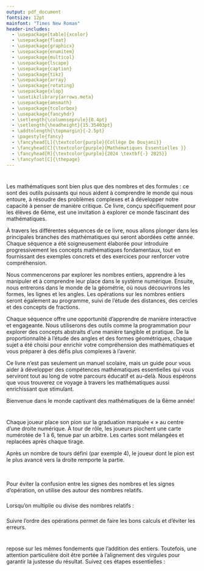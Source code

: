 ```yaml
---
output: pdf_document
fontsize: 12pt
mainfont: "Times New Roman"
header-includes:
  - \usepackage[table]{xcolor}
  - \usepackage{float}
  - \usepackage{graphicx}
  - \usepackage{enumitem}
  - \usepackage{multicol}
  - \usepackage{lscape}
  - \usepackage{caption}
  - \usepackage{tikz}
  - \usepackage{array}
  - \usepackage{rotating}
  - \usepackage{xlop}
  - \usetikzlibrary{arrows.meta} 
  - \usepackage{amsmath}
  - \usepackage{tcolorbox}
  - \usepackage{fancyhdr}
  - \setlength{\columnseprule}{0.4pt}
  - \setlength{\headheight}{15.35403pt}
  - \addtolength{\topmargin}{-2.5pt}
  - \pagestyle{fancy}
  - \fancyhead[L]{\textcolor{purple}{Collège De Doujani}}
  - \fancyhead[C]{\textcolor{purple}{Mathématiques Essentielles }}
  - \fancyhead[R]{\textcolor{purple}{2024 \textbf{-} 2025}}
  - \fancyfoot[C]{\thepage}
---
```


\begin{titlepage}
\definecolor{umcolor}{RGB}{85, 37, 130}

\begin{center}

% Logo en haut
\includegraphics[width=0.45\linewidth]{vis/LogoMath.png}\\[1.5cm]

% Etablissement 
{\Large \textsc{Collège De Doujani}}\\[0.2cm]
{\large 6ème}\\[1.5cm]

% Encadré du titre
\tcbset{colback=pink!30, colframe=umcolor, width=\textwidth, arc=3mm, boxrule=0.8mm}
\begin{tcolorbox}
    \centering
    {\huge \bfseries Mathématiques Essentielles :\\ Tout pour la 6ème}\\[0.3cm]
\end{tcolorbox}

\vfill

% Auteur
\begin{flushright}
    \textbf{Réalisé par :}\\
    ATTOUMANI Ibrahim
\end{flushright}

\vfill

% Bas de page
\includegraphics[width=0.15\linewidth]{vis/DBS.png}\\[0.15cm]
{\Large Année Universitaire 2024 -- 2025}

\end{center}
\end{titlepage}

\thispagestyle{empty}
\definecolor{navy}{RGB}{11, 11, 69}
\definecolor{picker}{RGB}{235, 153, 30}

\newpage

\thispagestyle{empty}

\pagebreak
\tableofcontents
\pagebreak

\newpage

# \textcolor{blue}{Introduction}

Les mathématiques sont bien plus que des nombres et des formules : ce sont des outils puissants qui nous aident à comprendre le monde qui nous entoure, à résoudre des problèmes complexes et à développer notre capacité à penser de manière critique. Ce livre, conçu spécifiquement pour les élèves de 6ème, est une invitation à explorer ce monde fascinant des mathématiques.

À travers les différentes séquences de ce livre, nous allons plonger dans les principales branches des mathématiques qui seront abordées cette année. Chaque séquence a été soigneusement élaborée pour introduire progressivement les concepts mathématiques fondamentaux, tout en fournissant des exemples concrets et des exercices pour renforcer votre compréhension.

Nous commencerons par explorer les nombres entiers, apprendre à les manipuler et à comprendre leur place dans le système numérique. Ensuite, nous entrerons dans le monde de la géométrie, où nous découvrirons les formes, les lignes et les angles. Les opérations sur les nombres entiers seront également au programme, suivi de l'étude des distances, des cercles et des concepts de fractions.

Chaque séquence offre une opportunité d'apprendre de manière interactive et engageante. Nous utiliserons des outils comme la programmation pour explorer des concepts abstraits d'une manière tangible et pratique. De la proportionnalité à l'étude des angles et des formes géométriques, chaque sujet a été choisi pour enrichir votre compréhension des mathématiques et vous préparer à des défis plus complexes à l'avenir.

Ce livre n'est pas seulement un manuel scolaire, mais un guide pour vous aider à développer des compétences mathématiques essentielles qui vous serviront tout au long de votre parcours éducatif et au-delà. Nous espérons que vous trouverez ce voyage à travers les mathématiques aussi enrichissant que stimulant.

Bienvenue dans le monde captivant des mathématiques de la 6ème année!

\newpage

# \textcolor{blue}{Chapitre 1: Les Nombres Entiers}

\vfill
\begin{tcolorbox}[colback=pink!10!white, colframe=navy!75!black, title=\textcolor{white}{Activités: Les Entiers Naturels}, 
                  sharp corners=south]

\begin{minipage}[t]{0.48\textwidth}
Dans le jeu du \textbf{Tir au Panier}, on lance cinq balles vers des paniers disposés devant soi, représentés ci-contre. Chaque panier correspond à un nombre de points différent : par exemple, le premier panier rapporte \textbf{3 points} et le second \textbf{5 points}. À chaque lancer, on remporte le nombre de points indiqué par le panier touché. Si la balle n'atteint aucun panier, elle ne rapporte aucun point. Après les cinq lancers, on fait la somme des points obtenus. \textcolor{red}{a)} Moussy a effectué cinq lancers dans le jeu du \textbf{Tir au Panier}. Voici les résultats de ses lancers :

\end{minipage}
\hfill
\begin{minipage}[t]{0.48\textwidth}
\centering
\vspace{0pt}
\includegraphics[width=0.8\textwidth]{vis/pannier.jpg} 
\end{minipage}

\begin{itemize}
  \item Le premier lancer est réussi et rentre dans le panier 1.
  \item Le second lancer est également réussi et rentre dans le panier 1.
  \item Le troisième lancer ne touche aucun panier.
  \item Le quatrième lancer est réussi et rentre dans le panier 2.
  \item Le cinquième lancer ne touche aucun panier.
\end{itemize}

\textbf{Combien de points Moussy a-t-il obtenus au total ?}

\textcolor{red}{b)} Moussy fait une deuxième partie et toutes les balles atteignent le panier 2 sauf une atteignant le panier 1. 

\textbf{Les points obtenus par Moussy lors de cette deuxième partie sont-ils supérieurs à 30 ?}


\textcolor{red}{c)} Parmi les scores ci-dessous, lesquels peuvent être obtenus avec cinq tirs ? Justifier votre réponse à l’aide d’un calcul.

\begin{center}
\textcolor{green}{23} \hspace{2cm} \textcolor{blue}{19} \hspace{2cm} \textcolor{orange}{3} \hspace{2cm} \textcolor{purple}{25} \hspace{2cm} \textcolor{red}{30}
\end{center}

\textcolor{red}{d)} Quel est le nombre minimal de tir à lancer pour atteindre le score 12, 18 ?

\textcolor{red}{e)} Comment obtenir le score 14 ?

\textcolor{purple}{Pour aller loin:} On suppose qu'on a un troisième panier avec un score de 7. 

\textcolor{red}{f)} Comment obtenir 19, 11 et 29 avec le moins de tir de lancer possible ? Justifier votre réponse à l’aide d’un calcul.

\end{tcolorbox}
\vfill

\newpage

\begin{tcolorbox}[colback=pink!10!white, colframe=navy!75!black, title=\textcolor{white}{Activités: Durrées}, 
                  sharp corners=south]

\begin{minipage}[t]{0.48\textwidth}
\textcolor{red}{a)} Samuel, fraîchement rentré en classe, remarque que ses journées sont bien organisées. Ses cours débutent à 7 h 05 et chaque séance dure 55 minutes. Après deux séances de cours, il a droit à une récréation de 25 minutes.

\textbf{ Peux-tu l’aider à calculer à quelle heure la récréation commence et à quelle heure elle se termine ?}

\vspace{10pt}

\textbf{b.} Après une matinée de quatre séances de cours, Samuel file à la cantine pour une pause bien méritée. Les cours reprennent à 13 h 00. 

\end{minipage}
\hfill
\begin{minipage}[t]{0.48\textwidth}
\centering
\vspace{0pt}
\includegraphics[width=0.8\textwidth]{vis/horloge.jpg} 
\end{minipage}

\vspace{10pt}

\textbf{Combien de temps lui restent-elles pour savourer son repas ?}

\end{tcolorbox}


\vspace{1cm}


\begin{tcolorbox}[colback=pink!10!white, colframe=navy!75!black, title=\textcolor{white}{Activités: Durées}, 
                  sharp corners=south]
\textcolor{red}{a)} Associer à chaque problème l’opération ou l’expression qui en donne la solution. Plusieurs réponses sont parfois possibles.

\vspace{10pt}

\begin{minipage}[t]{0.48\textwidth}

\textbf{Problème 1.}  
Marc a acheté 4 livres à 3 € chacun. Il paye avec un billet de 20 €. Combien d’argent lui reste-t-il ? 

\vspace{10pt} 

\textbf{Problème 2.}  
Emma possède 30 billes. Elle en donne 8 à son ami et en perd 3. Combien de billes lui reste-t-il ? 

\vspace{10pt} 

\textbf{Problème 3.}  
Lucas joue au basket. Il marque 7 paniers, puis il rate 3 tirs. Il avait 15 paniers au début du match. Combien de paniers a-t-il réussi à la fin ?

\vspace{10pt} 

\textbf{Problème 4.}  
Le samedi matin, Claire a 30 euros dans son porte-monnaie. Le dimanche, elle double son montant et le lundi, elle en a 4 fois moins que le mardi. Combien d'euros a-t-elle le mardi soir ?

\end{minipage}
\hfill
\begin{minipage}[t]{0.58\textwidth}
\centering
\textbf{Opérations}  

\vspace{20pt}

\fbox{\textcolor{blue}{2 × 5 = 10}} \\
\vspace{5pt}
\fbox{\textcolor{blue}{20 – 10 = 10}} \\

\vspace{20pt}

\fbox{\textcolor{blue}{30 – 8 = 22}} \\
\vspace{5pt}
\fbox{\textcolor{blue}{22 – 3 = 19}} \\

\vspace{20pt} 

\fbox{\textcolor{blue}{15 + 7 = 22}} \\
\vspace{5pt}
\fbox{\textcolor{blue}{22 – 3 = 19}} \\

\vspace{20pt} 

\fbox{\textcolor{blue}{30 × 2 = 60}} \\
\vspace{5pt}
\fbox{\textcolor{blue}{60 ÷ 4 = 15}} \\

\end{minipage}

\vspace{10pt} 

\textcolor{red}{b)} Rédiger les phrases de conclusion pour chaque problème de la question a.

\textcolor{red}{c)} Dans l’expression 3 × (10 + 5), à quoi servent les parenthèses ?

\end{tcolorbox}


## \textcolor{red}{Les Entiers Naturels}

\vspace{7pt}

\begin{tcolorbox}[colback=cyan!10!white, colframe=red!75!black, title=\textcolor{white}{Définition}, sharp corners=southwest]
\textcolor{black}{Les \textbf{entiers naturels} sont les nombres que nous utilisons pour compter. Ils commencent à zéro et augmentent sans fin. Ces nombres sont très importants en mathématiques et dans la vie quotidienne, car ils nous permettent de quantifier les objets et les événements.}
\end{tcolorbox}

\vspace{7pt}

\textcolor{purple}{Dans cette sous-section, nous allons apprendre à écrire ces nombres en toutes lettres et à les représenter graphiquement sur une demi-droite graduée.}

\vspace{7pt}

\begin{tcolorbox}[colback=orange!10!white, colframe=orange!75!black, title=\textcolor{white}{Exemples}, sharp corners=southwest]
\textcolor{purple}{Voici quelques exemples d'écriture en toutes lettres pour les entiers naturels :}
\begin{itemize}
    \item \textcolor{red}{0 se lit « zéro »}
    \item \textcolor{red}{1 se lit « un »}
    \item \textcolor{red}{2 se lit « deux »}
    \item \textcolor{red}{3 se lit « trois »}
    \item \textcolor{red}{4 se lit « quatre »}
    \item \textcolor{red}{5 se lit « cinq »}
    \item \textcolor{red}{6 se lit « six »}
    \item \textcolor{red}{7 se lit « sept »}
    \item \textcolor{red}{8 se lit « huit »}
    \item \textcolor{red}{9 se lit « neuf »}
\end{itemize}
\end{tcolorbox}

\vspace{7pt}

\textcolor{purple}{Dans un nombre, chaque chiffre occupe un certain rang détaillé dans le tableau ci-dessous:}

\vspace{7pt}

\begin{center}
\renewcommand{\arraystretch}{1.5}
\setlength{\arrayrulewidth}{0.5mm}

\begin{tikzpicture}
\node[rounded corners=15pt, thick, draw=gray, fill=gray!10, inner sep=10pt] (table) {
    \begin{tabular}{>{\columncolor{blue!10}}c|>{\columncolor{orange!10}}c|>{\columncolor{green!10}}c|>{\columncolor{red!10}}c}
    \hline
    \textbf{Classe des milliards} & 
    \textbf{Classe des millions} & 
    \textbf{Classe des milliers} & 
    \textbf{Unités simples} \\
    \hline
    \begin{tabular}{>{\columncolor{white}}c|>{\columncolor{white}}c|>{\columncolor{white}}c}
    \rotatebox{90}{\textcolor{black}{centaines}} &
    \rotatebox{90}{\textcolor{black}{dizaines}} &
    \rotatebox{90}{\textcolor{black}{unités}}
    \end{tabular} &
    \begin{tabular}{>{\columncolor{white}}c|>{\columncolor{white}}c|>{\columncolor{white}}c}
    \rotatebox{90}{\textcolor{black}{centaines}} &
    \rotatebox{90}{\textcolor{black}{dizaines}} &
    \rotatebox{90}{\textcolor{black}{unités}}
    \end{tabular} &
    \begin{tabular}{>{\columncolor{white}}c|>{\columncolor{white}}c|>{\columncolor{white}}c}
    \rotatebox{90}{\textcolor{black}{centaines}} &
    \rotatebox{90}{\textcolor{black}{dizaines}} &
    \rotatebox{90}{\textcolor{black}{unités}}
    \end{tabular} &
    \begin{tabular}{>{\columncolor{white}}c|>{\columncolor{white}}c|>{\columncolor{white}}c}
    \rotatebox{90}{\textcolor{black}{centaines}} &
    \rotatebox{90}{\textcolor{black}{dizaines}} &
    \rotatebox{90}{\textcolor{black}{unités}}
    \end{tabular} \\
    \hline
    \begin{tabular}{c|c|c}
    \textcolor{black}{X} &
    \textcolor{black}{X} &
    \textcolor{black}{X}
    \end{tabular} &
    \begin{tabular}{c|c|c}
    \textcolor{black}{X} &
    \textcolor{black}{X} &
    \textcolor{black}{X}
    \end{tabular} &
    \begin{tabular}{c|c|c}
    \textcolor{black}{X} &
    \textcolor{black}{X} &
    \textcolor{black}{X}
    \end{tabular} &
    \begin{tabular}{>{\columncolor{red!5}}c|>{\columncolor{red!5}}c|>{\columncolor{red!5}}c}
    \textcolor{black}{2} &
    \textcolor{black}{3} &
    \textcolor{black}{4}
    \end{tabular} \\
    \hline
    \begin{tabular}{c|c|c}
    \textcolor{black}{X} &
    \textcolor{black}{X} &
    \textcolor{black}{X}
    \end{tabular} &
    \begin{tabular}{c|c|c}
    \textcolor{black}{X} &
    \textcolor{black}{X} &
    \textcolor{black}{X}
    \end{tabular} &
    \begin{tabular}{>{\columncolor{green!5}}c|>{\columncolor{green!5}}c|>{\columncolor{green!5}}c}
    \textcolor{black}{6} &
    \textcolor{black}{5} &
    \textcolor{black}{4}
    \end{tabular} &
    \begin{tabular}{>{\columncolor{red!5}}c|>{\columncolor{red!5}}c|>{\columncolor{red!5}}c}
    \textcolor{black}{3} &
    \textcolor{black}{2} &
    \textcolor{black}{1}
    \end{tabular} \\
    \hline
    \begin{tabular}{c|c|c}
    \textcolor{black}{X} &
    \textcolor{black}{X} &
    \textcolor{black}{X}
    \end{tabular} &
    \begin{tabular}{>{\columncolor{orange!5}}c|>{\columncolor{orange!5}}c|>{\columncolor{orange!5}}c}
    \textcolor{black}{1} &
    \textcolor{black}{2} &
    \textcolor{black}{3}
    \end{tabular} &
    \begin{tabular}{>{\columncolor{green!5}}c|>{\columncolor{green!5}}c|>{\columncolor{green!5}}c}
    \textcolor{black}{9} &
    \textcolor{black}{8} &
    \textcolor{black}{7}
    \end{tabular} &
    \begin{tabular}{>{\columncolor{red!5}}c|>{\columncolor{red!5}}c|>{\columncolor{red!5}}c}
    \textcolor{black}{5} &
    \textcolor{black}{4} &
    \textcolor{black}{6}
    \end{tabular} \\
    \hline
    \begin{tabular}{c|c|c}
    \textcolor{black}{X} &
    \textcolor{black}{8} &
    \textcolor{black}{7}
    \end{tabular} &
    \begin{tabular}{>{\columncolor{orange!5}}c|>{\columncolor{orange!5}}c|>{\columncolor{orange!5}}c}
    \textcolor{black}{6} &
    \textcolor{black}{5} &
    \textcolor{black}{4}
    \end{tabular} &
    \begin{tabular}{>{\columncolor{green!5}}c|>{\columncolor{green!5}}c|>{\columncolor{green!5}}c}
    \textcolor{black}{3} &
    \textcolor{black}{2} &
    \textcolor{black}{1}
    \end{tabular} &
    \begin{tabular}{>{\columncolor{red!5}}c|>{\columncolor{red!5}}c|>{\columncolor{red!5}}c}
    \textcolor{black}{0} &
    \textcolor{black}{9} &
    \textcolor{black}{9}
    \end{tabular} \\
    \hline
    \end{tabular}
};
\end{tikzpicture}

\captionsetup{justification=centering, font=small}
\captionof{table}{\textbf{Représentation des différentes classes et unités d'un nombre.}}
\end{center}

\begin{tcolorbox}[colback=cyan!10!white, colframe=red!75!black, title=\textcolor{white}{Définition}, sharp corners=southwest]
\textcolor{black}{
Une demi-droite graduée commence à 0 et continue indéfiniment vers la droite. Les nombres y sont placés régulièrement pour représenter leur valeur.
}
\vspace{0.3cm}

\begin{center}
\begin{tikzpicture}
  \draw[->] (0,0) -- (10,0) node[right] {\textcolor{red}{x}};
  \foreach \x in {0,1,2,3,4,5,6,7,8,9}
    \draw (\x,3pt) -- (\x,-3pt) node[below] {\textcolor{red}{\x}};
\end{tikzpicture}
\end{center}
\end{tcolorbox}

\vspace{0.4cm}

\begin{tcolorbox}[colback=cyan!10!white, colframe=lime!75!black, title=\textcolor{black}{Remarque}, sharp corners=southwest]
\textcolor{black}{
Les petits traits s'appellent des \textbf{\textcolor{red}{graduations}}.\\
Quand l'écart est trop grand : on ajoute des \textbf{\textcolor{red}{sous-graduations}}.\\
Quand il est trop petit : on saute des nombres (par 5, 10…).
}
\end{tcolorbox}

\vspace{0.5cm}

### \textcolor{green}{Comparer, Ranger des Nombres}

\vspace{0.3cm}

\begin{tcolorbox}[colback=orange!10!white, colframe=orange!75!black, title=\textcolor{white}{Comparer des entiers}, sharp corners=southwest]
\begin{itemize}
  \item \textcolor{red}{\(3 < 5\)} : trois est plus petit que cinq.
  \item \textcolor{red}{\(7 > 4\)} : sept est plus grand que quatre.
  \item \textcolor{red}{\(6 \leq 6\)} : six est plus petit ou égal à six.
  \item \textcolor{red}{\(9 \geq 2\)} : neuf est plus grand ou égal à deux.
\end{itemize}
\end{tcolorbox}

\vspace{0.5cm}

\noindent
\begin{minipage}{0.48\linewidth}
\centering
\includegraphics[width=\linewidth]{vis/ordreCroissant.png}

\vspace{0.2cm}
\textbf{Ordre Croissant} : \\
\(1 < 2 < 3 < 4 < 5 < 6\)
\end{minipage}
\hfill
\begin{minipage}{0.48\linewidth}
\centering
\includegraphics[width=\linewidth]{vis/ordreDecroissante.png}

\vspace{0.2cm}
\textbf{Ordre Décroissant} : \\
\(6 > 5 > 4 > 3 > 2 > 1\)
\end{minipage}

\begin{tcolorbox}[colback=orange!5!white, colframe=orange!75!black, title=\textcolor{white}{Ranger des entiers}, sharp corners=southwest]
\textcolor{black}{
Ranger, c'est mettre les nombres dans l'ordre croissant (du plus petit au plus grand) ou décroissant (du plus grand au plus petit).
}
\end{tcolorbox}

\vspace{0.5cm}

\begin{tcolorbox}[colback=orange!5!white, colframe=orange!75!black, title=\textcolor{white}{\large Encadrer un nombre}, sharp corners=southwest]
\textcolor{black}{
Encadrer un nombre consiste à identifier deux valeurs entre lesquelles ce nombre se situe.
}
\end{tcolorbox}

\vspace{0.4cm}

\begin{tcolorbox}[colback=orange!10!white, colframe=orange!75!black, title=\textcolor{white}{\normalsize Exemple}, sharp corners=southwest]
\textcolor{red}{\(4 < 6 < 8\)} \quad Cela signifie que le nombre \textbf{6 est compris entre 4 et 8}.
\end{tcolorbox}

\vspace{0.4cm}

\begin{center}
\begin{tikzpicture}[scale=1.4]
  \draw[->] (0,0) -- (7,0) node[anchor=north west] {Nombres};
  \foreach \x in {0,1,2,3,4,5,6}
    \draw (\x,0) -- (\x,0.2) node[above] {\x};
    
  \draw[thick, -{Latex[length=3mm, width=2mm]}] (1.2,0.5) -- (4.8,0.5);
  \node at (3, 0.75) {\(a \leq x \leq b\)};
  
  \draw[dashed] (1,0) -- (1,0.5);
  \node[below] at (1,0) {\(a\)};
  
  \draw[dashed] (5,0) -- (5,0.5);
  \node[below] at (5,0) {\(b\)};
  
  \node at (3, 0.25) {\(x\)};
\end{tikzpicture}
\end{center}

\vspace{0.5cm}

\textcolor{purple}{
\textbf{Intercaler} un nombre, c’est le positionner précisément entre deux autres, afin de mieux percevoir l’ordre des valeurs.
}

\vspace{0.4cm}

\begin{tcolorbox}[colback=orange!10!white, colframe=orange!75!black, title=\textcolor{white}{\normalsize Exemple}, sharp corners=southwest]
\textcolor{red}{\(x = 2\), \(y = 3\), \(z = 4\)} \quad Ainsi, \textbf{3 est intercalé entre 2 et 4}.
\end{tcolorbox}

\vspace{0.4cm}

\begin{center}
\begin{tikzpicture}[scale=1.4]
  \draw[->] (0,0) -- (7,0) node[anchor=north west] {Nombres};
  \foreach \x in {1,2,3,4,5,6}
    \draw (\x,0) -- (\x,0.2) node[above] {\x};
    
  \draw[thick, -{Latex[length=3mm, width=2mm]}] (1,0.5) -- (5,0.5);
  \node at (3, 0.75) {\(x < y < z\)};
  
  \draw[dashed] (2,0) -- (2,0.5);
  \node[below] at (2,0) {\(x\)};
  
  \draw[dashed] (4,0) -- (4,0.5);
  \node[below] at (4,0) {\(z\)};
  
  \draw[fill=black] (3,0) circle (1.5pt);
  \node[below] at (3,0) {\(y\)};
\end{tikzpicture}
\end{center}

\vspace{0.5cm}

\begin{tcolorbox}[colback=orange!10!white, colframe=yellow!80!black, title=\textcolor{white}{\large Exercices d'application}, sharp corners=south]
\begin{itemize}
    \item[\textbf{1.}] Écris tous les entiers naturels compris entre 10 et 20.
    \item[\textbf{2.}] Écris en toutes lettres : 13, 25, 37, 48, 59.
    \item[\textbf{3.}] Représente sur une demi-droite graduée les nombres : 0, 1, 2, 3, 4 et 5.
    \item[\textbf{4.}] Compare les paires suivantes : 7 et 9 ; 12 et 12 ; 15 et 8.
    \item[\textbf{5.}] Classe ces nombres dans l’ordre décroissant : 45, 23, 89, 12, 67.
    \item[\textbf{6.}] Encadre le nombre 6 entre deux entiers naturels.
    \item[\textbf{7.}] Intercale le nombre 5 entre 3 et 7.
\end{itemize}
\end{tcolorbox}

\vspace{0.5cm}

\begin{tcolorbox}[colback=cyan!10!white, colframe=cyan!75!black, title=\textcolor{white}{\large Récapitulatif}, sharp corners=south]
\textcolor{black}{
\begin{itemize}
    \item Les \textbf{entiers naturels} sont les nombres utilisés pour compter : 0, 1, 2, 3, ...
    \item Chaque chiffre dans un nombre occupe un \textbf{rang} : unités, dizaines, centaines...
    \item La \textbf{demi-droite graduée} permet de représenter visuellement les entiers.
    \item \textbf{Comparer} deux nombres revient à déterminer lequel est plus grand, plus petit ou égal.
    \item \textbf{Ranger} des nombres consiste à les classer par ordre croissant ou décroissant.
    \item \textbf{Encadrer} un nombre, c’est identifier deux bornes entre lesquelles il se trouve.
    \item \textbf{Intercaler} un nombre, c’est le situer précisément entre deux autres.
\end{itemize}
}
\end{tcolorbox}

\vspace{0.3cm}

## \textcolor{red}{Les Entiers Relatifs}

\vspace{0.3cm}

\textbf{Un jeu ludique pour explorer les déplacements sur une droite graduée.}

Chaque joueur place son pion sur la graduation marquée « \textbf{Départ} » au centre d’une droite numérique. À tour de rôle, les joueurs piochent une carte numérotée de 1 à 6, tenue par un arbitre. Les cartes sont mélangées et replacées après chaque tirage.

\vspace{0.2cm}

\begin{itemize}
  \item Si le numéro tiré est \textbf{pair}, le joueur \textbf{avance vers la droite} du nombre de graduations indiqué.
  \item Si le numéro est \textbf{impair}, il \textbf{recule vers la gauche}.
\end{itemize}

\vspace{0.2cm}

Après un nombre de tours défini (par exemple 4), le joueur dont le pion est le plus avancé vers la droite remporte la partie.

\vspace{0.2cm}

\begin{center}
\begin{tikzpicture}[scale=1.2]
  \draw[->] (-5,0) -- (6.5,0);
  \foreach \x in {-5,-4,...,6}
    \draw (\x,0) -- (\x,0.2) node[above] {\x};

  % Marque "Départ" en rouge
  \draw[very thick, red] (0,-0.15) -- (0,0.35);
  \node[below, red] at (0,-0.15) {\textbf{Départ}};
\end{tikzpicture}
\end{center}


\begin{figure}[H]
    \centering
    \includegraphics[width=0.92\linewidth]{vis/cartes.png}
\end{figure}

\begin{tcolorbox}[colback=pink!10!white, colframe=navy!75!black, title=\textcolor{white}{Activité : Avance ou recule ?}, sharp corners=south]

\vspace{0.3cm}

\textbf{À partir du tableau ci-dessus, réalise l’activité suivante :}

\vspace{0.3cm}

\begin{minipage}{0.5\textwidth}
\textbf{Questions :}
\begin{enumerate}
  \item Qui était en tête après le premier tour ? Et après le deuxième tour ?
  \item Reproduis la droite graduée et place une croix représentant le pion de \textbf{Arthur} à l’issue du jeu. Fais de même pour \textbf{Luna}, \textbf{Clara} et \textbf{Noé}.
  \item Décris la position de ces pions. Propose une manière simple de coder ces positions.
  \item Les pions d’\textbf{Arthur} et de \textbf{Luna} sont à la même distance du départ mais pas du même côté. Quel élément, dans le codage retenu, permet de les distinguer ?
\end{enumerate}
\end{minipage}
\hfill
\begin{minipage}{0.4\textwidth}
\begin{figure}[H]
    \centering
    \includegraphics[width=\linewidth]{vis/cartelogo.jpg}
    \caption*{\small Carte utilisée dans le jeu (1 à 6)}
\end{figure}
\end{minipage}

\end{tcolorbox}

\vspace{0.5cm}

\begin{tcolorbox}[colback=cyan!5!white, colframe=red!80!black, title=\textcolor{white}{\large Définition}, sharp corners=southwest]
\textcolor{black}{
Les \textbf{entiers relatifs} sont l'ensemble des entiers naturels (\(0, 1, 2, 3, \dots\)) ainsi que leurs opposés négatifs (\(-1, -2, -3, \dots\)). Ils permettent de représenter des situations de la vie courante où l’on dépasse ou descend en dessous de zéro : comme les températures hivernales, les dettes, ou les déplacements en arrière sur une droite graduée.}



\begin{itemize}
  \item Les nombres comportant un signe - sont appelés \textbf{les nombres négatifs}. 
  \item Les nombres comportant un signe + sont appelés \textbf{les nombres positifs}.
\end{itemize}

\end{tcolorbox}

\vspace{0.3cm}

\textcolor{purple}{
Dans cette section, nous apprendrons à lire et écrire correctement ces nombres.
}

\vspace{0.4cm}

\begin{tcolorbox}[colback=orange!5!white, colframe=orange!80!black, title=\textcolor{white}{\large Lecture des entiers relatifs}, sharp corners=southwest]
\textcolor{purple}{
Voici comment lire les entiers relatifs les plus courants :
}

\vspace{0.2cm}

\begin{itemize}
    \item \textcolor{red}{-3 se lit « moins trois »}
    \item \textcolor{red}{-2 se lit « moins deux »}
    \item \textcolor{red}{-1 se lit « moins un »}
    \item \textcolor{red}{0 se lit « zéro »}
    \item \textcolor{red}{1 se lit « un »}
    \item \textcolor{red}{2 se lit « deux »}
    \item \textcolor{red}{3 se lit « trois »}
\end{itemize}.
\end{tcolorbox}

### \textcolor{green}{Comparer des nombres relatifs}

\vspace{0.3cm}

\begin{tcolorbox}[colback=orange!5!white, colframe=blue!80!black, title=\textcolor{white!70!black}{\Large Nombres opposés et comparaison}]

\textbf{Nombres opposés :}  
Deux nombres relatifs sont dits \textbf{opposés} lorsqu'ils ont la même distance à zéro mais des signes contraires.

\begin{center}
\textcolor{red}{Exemple :} \(-5\) et \(+5\) sont opposés.  
On peut dire que \(-5\) est l’opposé de \(+5\), ou inversement.
\end{center}

\vspace{0.3cm}

\textbf{Comparer des nombres relatifs :}

\begin{itemize}
    \item \textbf{Règle 1 — Même signe positif :}  
    On compare les valeurs comme pour des nombres naturels.  
    \textcolor{purple}{Exemple :} \(+2{,}3 < +2{,}8\) car \(2{,}3 < 2{,}8\)

    \vspace{0.2cm}
    
    \item \textbf{Règle 2 — Même signe négatif :}  
    Plus un nombre est proche de zéro, plus il est grand.  
    \textcolor{purple}{Exemple :} \(-2{,}4 > -3{,}2\) car \(2{,}4 < 3{,}2\)
\end{itemize}

\end{tcolorbox}


\vspace{0.3cm}

\begin{tcolorbox}[colback=yellow!10!white, colframe=cyan!80!black, title=\textcolor{black}{Récapitulatif}, sharp corners=southwest]
\textcolor{purple}{Dans cette leçon, nous avons appris à écrire et à représenter les entiers relatifs. N'oubliez pas que les nombres négatifs sont simplement des entiers avec un signe moins devant, et ils se trouvent à gauche de zéro sur une droite graduée.}
\end{tcolorbox}


## \textcolor{red}{Opérations sur les Nombres Entiers}

\vspace{0.3cm}

\textcolor{purple}{Notation importante :}  
Pour éviter la confusion entre les signes des nombres et les signes d'opération, on utilise des \textbf{parenthèses} autour des nombres relatifs.

\begin{tcolorbox}[colback=blue!5!white, colframe=blue!80!black, title=\textcolor{white!70}{\normalsize Exemple}]
Soit \( A \) la somme de \(+3\) et \(-1\).  
On écrit correctement :  
\[
A = (+3) + (-1) = +2
\]
\textit{Et non pas : \( A = +3 + -1 \), ce qui prête à confusion.}
\end{tcolorbox}

\vspace{0.3cm}

### \textcolor{green}{Additions et Soustractions}

\begin{tcolorbox}[colback=pink!10!white, colframe=red!70!black, title=\textcolor{white!40}{\large Règle n°1 : Addition de nombres de même signe}, sharp corners=south]

\textbf{Propriété :}  
Pour additionner deux nombres relatifs de même signe :
\begin{itemize}
    \item On garde ce signe pour le résultat.
    \item On additionne leurs distances à zéro (valeurs absolues).
\end{itemize}

\end{tcolorbox}

\begin{tcolorbox}[colback=pink!10!white, colframe=orange!70!black, title=\textcolor{white!40}{\large Addition de nombres de même signe}, sharp corners=south]


\begin{minipage}{0.58\textwidth}
\textcolor{blue}{Interprétation :}  
\begin{itemize}
    \item Gagner plusieurs fois → on additionne les gains.
    \item Perdre plusieurs fois → on additionne les pertes.
\end{itemize}
\end{minipage}
\hfill
\begin{minipage}{0.38\textwidth}
\textcolor{green}{Exemples :}
\vspace{0.2cm}
\begin{itemize}
    \item \((+2) + (+4) = +6\)  
    {\small (2 billes gagnées puis 4 billes gagnées = 6 billes gagnées)}

    \vspace{0.2cm}

    \item \((-3) + (-1) = -4\)  
    {\small (3 billes perdues puis 1 bille perdue = 4 billes perdues)}
\end{itemize}
\end{minipage}


\end{tcolorbox}

\vspace{0.5cm}

\begin{tcolorbox}[colback=pink!10!white, colframe=red!70!black, title=\textcolor{white!40}{\large Règle n°2 : Addition de nombres de signe contraire}, sharp corners=south]

\textbf{Propriété :}  
Pour additionner deux nombres relatifs de signe contraire :
\begin{itemize}
    \item On garde le signe du nombre qui a la plus grande distance à zéro (valeur absolue).
    \item On soustrait les distances à zéro.
\end{itemize}

\end{tcolorbox}

\vspace{0.5cm}

\begin{tcolorbox}[colback=pink!10!white, colframe=orange!70!black, title=\textcolor{white!40}{\large Addition de nombres de signe contraire}, sharp corners=south]

\begin{minipage}{0.58\textwidth}
\textcolor{blue}{Interprétation :}  
\begin{itemize}
    \item Gagner puis perdre, ou perdre puis gagner → on fait la différence.
    \item Le résultat prend le signe de la quantité la plus « forte ».
\end{itemize}
\end{minipage}
\hfill
\begin{minipage}{0.38\textwidth}
\textcolor{green}{Exemples :}
\vspace{0.2cm}
\begin{itemize}
    \item \((-5) + (+3) = -2\)  
    {\small (Perdre 5 billes puis gagner 3 billes = perte de 2 billes)}

    \vspace{0.2cm}

    \item \((-2) + (+7) = +5\)  
    {\small (Perdre 2 billes puis gagner 7 billes = gain de 5 billes)}
\end{itemize}
\end{minipage}

\end{tcolorbox}

\vspace{0.5cm}

### \textcolor{green}{Multiplications}

\vspace{0.5cm}

\begin{tcolorbox}[colback=cyan!10!white, colframe=red!75!black, title=\textcolor{white}{\large Définition}, sharp corners=southwest]
\textcolor{purple}{La multiplication est une opération qui consiste à ajouter un même nombre plusieurs fois. Nous allons voir comment multiplier des entiers relatifs.}
\end{tcolorbox}

\vspace{0.4cm}

\textcolor{purple}{\textbf{Règle des signes :}} Lorsqu'on multiplie ou divise des nombres relatifs :
\begin{itemize}
    \item \textbf{Même signe} (positif avec positif ou négatif avec négatif) $\Rightarrow$ \textcolor{blue}{résultat positif}.
    \item \textbf{Signe contraire} (positif avec négatif) $\Rightarrow$ \textcolor{red}{résultat négatif}.
\end{itemize}

\vspace{0.3cm}

\begin{tcolorbox}[colback=blue!5!white, colframe=blue!70!black, title=\textcolor{white}{\large Règle des signes — Multiplication / Division}, sharp corners=southwest]
\centering
\renewcommand{\arraystretch}{1.3}
\begin{tabular}{|c|c|c|}
\hline
\textbf{Opération} & \textbf{Signe du Résultat} & \textbf{Exemple} \\
\hline
\cellcolor{gray!10} $(+)\times(+)$ ou $(-)\times(-)$ & \textcolor{blue}{Positif} & $(+3)\times(+4) = +12$ \\
\hline
\cellcolor{gray!10} $(+)\times(-)$ ou $(-)\times(+)$ & \textcolor{red}{Négatif} & $(-3)\times(+4) = -12$ \\
\hline
\end{tabular}
\end{tcolorbox}

\vspace{0.3cm}

\begin{tcolorbox}[colback=cyan!10!white, colframe=orange!75!black, title=\textcolor{white}{Exemples}, sharp corners=southwest]
\centering
\begin{minipage}{0.45\textwidth}
\centering
\textcolor{blue}{Multiplication de 10 avec 5} \\
\opmul[voperator=bottom, displayshiftintermediary=none]{10}{5}
\end{minipage}%
\hfill
\begin{minipage}{0.45\textwidth}
\centering
\textcolor{blue}{Multiplication de 12 avec 11} \\
\opmul[voperator=bottom, displayshiftintermediary=none]{12}{11}
\end{minipage}
\end{tcolorbox}

\begin{tcolorbox}[colback=orange!10!white, colframe=orange!75!black, sharp corners=south, boxrule=0.8mm, title=Explication des Exemples]
    \textbf{Multiplication de 10 par 5 :}
    \[
    \opmul[voperator=bottom, displayshiftintermediary=none]{10}{5}
    \]
    \textcolor{red}{(La multiplication de 10 par 5 est directe : 10 multiplié par 5 donne 50.)}
    
    \textbf{Explication :} Nous multiplions 10 par 5. Comme 10 est un nombre entier, nous multiplions simplement les chiffres 10 et 5. Le résultat est 50.

    \textbf{Multiplication de 12 par 11 :}
    \[
    \opmul[voperator=bottom, displayshiftintermediary=none]{12}{11}
    \]
    \textcolor{red}{(Pour multiplier 12 par 11, nous utilisons la méthode distributive : (10 + 2) × (10 + 1). On obtient 120 + 12 = 132.)}
    
    \textbf{Explication :} Nous multiplions 12 par 11 en utilisant la méthode distributive : 
    \begin{itemize}
        \item Décomposez 11 en 10 + 1.
        \item Multipliez 12 par 10 pour obtenir 120.
        \item Multipliez 12 par 1 pour obtenir 12.
        \item Additionnez les deux résultats : 120 + 12 = 132.
    \end{itemize}
\end{tcolorbox}

\vspace{0.4cm}

### \textcolor{green}{Division Euclidienne}

\vspace{0.4cm}

\begin{tcolorbox}[colback=pink!10!white, colframe=navy!75!black, title=\textcolor{white}{Activité : Division Euclidienne en Course à Relais}, sharp corners=south]

\begin{minipage}{0.58\textwidth}
\textbf{Contexte :}  
Lors d’une grande course à relais, 53 coureurs participent à une épreuve. Chaque équipe doit être composée de \textbf{4 coureurs}.  
L’objectif est de former le maximum d’équipes complètes.

\vspace{0.3cm}
\textbf{Questions :}
\begin{enumerate}
    \item Combien d’équipes complètes peut-on former ?
    \item Combien restera-t-il de coureurs sans équipe ?
    \item Écris la division euclidienne de 53 par 4.
    \item Quelle interprétation peut-on donner du quotient et du reste dans ce contexte ?
\end{enumerate}
\end{minipage}
\hfill
\begin{minipage}{0.38\textwidth}
\centering
\includegraphics[width=0.9\linewidth]{vis/course_relais.jpg} 
{\small \textit{Une course à relais passionnante !}}
\end{minipage}

\end{tcolorbox}

\vspace{0.3cm}

\begin{tcolorbox}[colback=cyan!10!white, colframe=red!75!black, title=\textcolor{white}{Définition}, 
                  sharp corners=southwest]

\textcolor{black}{La division euclidienne consiste à diviser un nombre, appelé \textcolor{red}{dividende}, par un autre nombre, appelé \textcolor{red}{diviseur}, pour obtenir un \textcolor{red}{quotient} et un \textcolor{red}{reste}. Cette division est utile pour déterminer combien de fois un nombre peut être réparti en parts égales, et ce qui reste.}
\end{tcolorbox}

\vspace{0.3cm}

\begin{tcolorbox}[colback=pink!10!white, colframe=red!70!black, 
    title=\textcolor{white}{\large Les termes de la Division Euclidienne}, sharp corners=south]

\begin{minipage}{0.55\textwidth}
\vspace{0.2cm}
\textcolor{purple}{Voici les termes importants :}
\begin{itemize}
    \item \textcolor{red}{\textbf{Dividende} : Le nombre que l'on souhaite diviser.}
    \item \textcolor{red}{\textbf{Diviseur} : Le nombre par lequel on divise.}
    \item \textcolor{red}{\textbf{Quotient} : Le résultat entier de la division.}
    \item \textcolor{red}{\textbf{Reste} : Ce qui reste après la division.}
\end{itemize}
\end{minipage}
\hfill
\begin{minipage}{0.4\textwidth}
\centering
\includegraphics[width=0.95\linewidth]{vis/division_euclidienne.png}
\\[0.2cm]
{\small \textit{Illustration de la division euclidienne}}
\end{minipage}

\end{tcolorbox}

\vspace{0.4cm}


\begin{tcolorbox}[colback=cyan!10!white, colframe=red!70!black, title=\textcolor{white}{Les deux types de divisions euclidiennes}, sharp corners=southwest]

\textbf{1. Division avec reste non nul} :  
Lorsqu’un nombre entier ne peut pas être divisé exactement par un autre, il reste une partie appelée \textbf{reste}.  
\[
\text{Exemple : } 27 = 4 \times 6 + 3
\]

\textbf{2. Division exacte (reste nul)} :  
Le diviseur se divise parfaitement dans le dividende, sans reste.  
\[
\text{Exemple : } 24 = 6 \times 4
\]

Ces deux formes nous aident à mieux comprendre la structure des entiers et les notions de multiple et diviseur.
\end{tcolorbox}

\vspace{0.4cm}

\begin{tcolorbox}[colback=cyan!5!white, colframe=orange!75!black, title=\textcolor{white}{Division euclidienne de 27 par 4 (avec reste non nul)}, sharp corners=south]
\centering
\opidiv[displayintermediary=all, voperation=top]{27}{4}
\end{tcolorbox}

\vspace{0.3cm}

\textcolor{purple}{\textbf{Explication détaillée :}}
\begin{enumerate}
    \item \textbf{Division} : On cherche combien de fois 4 peut entrer dans 27 sans le dépasser. La réponse est 6, car \(4 \times 6 = 24\).
    \item \textbf{Soustraction} : \(27 - 24 = 3\). Il reste 3.
    \item \textbf{Conclusion} : Le quotient est 6, le reste est 3.
\end{enumerate}

\begin{center}
\textcolor{purple}{\large Résultat : \[ 27 = 4 \times 6 + 3 \]}
\end{center}

\vspace{0.2cm}


\begin{tcolorbox}[colback=cyan!5!white, colframe=orange!75!black, title=\textcolor{white}{Division euclidienne de 27 par 3 (division exacte)}, sharp corners=south]
\centering
\opidiv[displayintermediary=all, voperation=top]{27}{3}
\end{tcolorbox}

\vspace{0.3cm}

\textcolor{purple}{\textbf{Explication détaillée :}}
\begin{enumerate}
    \item \textbf{Division} : 3 entre exactement 9 fois dans 27, car \(3 \times 9 = 27\).
    \item \textbf{Soustraction} : \(27 - 27 = 0\). Le reste est nul.
    \item \textbf{Conclusion} : Le quotient est 9, le reste est 0.
\end{enumerate}

\begin{center}
\textcolor{purple}{\large Résultat : \[ 27 = 3 \times 9 + 0 \]}
\end{center}

\vspace{0.2cm}

\begin{tcolorbox}[colback=cyan!10!white, colframe=lime!75!black, title=\textcolor{black}{Remarque importante sur les priorités}, sharp corners=southwest]
Lorsqu'une expression contient plusieurs opérations :
\begin{itemize}
    \item Les \textbf{multiplications} et \textbf{divisions} sont effectuées avant les \textbf{additions} et \textbf{soustractions}.
    \item L'utilisation de \textbf{parenthèses} permet de clarifier l’ordre des calculs.
\end{itemize}
Nous approfondirons cette règle très bientôt.
\end{tcolorbox}


### \textcolor{green}{Priorités Opératoires}

\begin{tcolorbox}[colback=cyan!10!white, colframe=red!75!black, title=\textcolor{white}{Définition}, sharp corners=southwest]
\textcolor{black}{
Les priorités opératoires sont des règles qui nous indiquent dans quel ordre faire les calculs pour obtenir le bon résultat.}
\end{tcolorbox}

\vspace{0.2cm}

\textcolor{purple}{\textbf{Voici les règles à suivre dans un calcul :}}

\begin{enumerate}
    \item \textcolor{red}{\textbf{D'abord les parenthèses}} : on commence toujours par les calculs à l'intérieur des parenthèses.
    \item \textcolor{red}{\textbf{Ensuite les multiplications et les divisions}} : on les fait de gauche à droite.
    \item \textcolor{red}{\textbf{Enfin les additions et les soustractions}} : elles aussi de gauche à droite.
\end{enumerate}

\vspace{0.2cm}

\begin{tcolorbox}[colback=orange!10!white, colframe=orange!80, title=\textcolor{white}{\large Exemples illustrés}, sharp corners=southwest]

\begin{itemize}
    \item \textbf{Exemple 1 :} \( 4 + 3 \times 2 \)
    \begin{itemize}
        \item On fait la multiplication en premier : \( 3 \times 2 = 6 \)
        \item Puis l’addition : \( 4 + 6 = 10 \)
    \end{itemize}

    \vspace{0.2cm}

    \item \textbf{Exemple 2 :} \( (8 - 3) \times 2 \)
    \begin{itemize}
        \item On commence par la parenthèse : \( 8 - 3 = 5 \)
        \item Puis on multiplie : \( 5 \times 2 = 10 \)
    \end{itemize}

    \vspace{0.2cm}

    \item \textbf{Exemple 3 :} \( 6 \div 2 + 1 \)
    \begin{itemize}
        \item On commence par la division : \( 6 \div 2 = 3 \)
        \item Puis on ajoute : \( 3 + 1 = 4 \)
    \end{itemize}
\end{itemize}

\end{tcolorbox}

\vspace{0.2cm}

\textcolor{red}{Retiens bien :} Suivre l’ordre des opérations permet de faire les bons calculs et d’éviter les erreurs.

## \textcolor{red}{Exercices et Correction}

\begin{tcolorbox}[colback=yellow!10!white, colframe=yellow!75!black, title=Exercices, sharp corners=south, boxrule=0.8mm]

% Capsule rouge pour numéro
\newtcbox{\numexobox}{nobeforeafter,
  colback=red!70!white,
  colframe=red!90!black,
  boxrule=0.5mm,
  arc=0mm,
  boxsep=1pt,
  left=4pt,
  right=4pt,
  top=2pt,
  bottom=2pt,
  fontupper=\color{white}\bfseries
}

\begin{multicols}{2}

\numexobox{1}~\textbf{Addition de nombres :}
\begin{itemize}[leftmargin=*]
  \item 45 + 27 \item 76 + 89 \item 123 + 54
  \item 35 + 48 \item 67 + 29 \item 88 + 32 \item 56 + 44
\end{itemize}

\vspace{0.4cm}

\numexobox{2}~\textbf{Soustraction de nombres :}
\begin{itemize}[leftmargin=*]
  \item 92 - 38 \item 150 - 77 \item 84 - 29
  \item 100 - 42 \item 60 - 15 \item 70 - 28 \item 45 - 18
\end{itemize}

\vspace{0.4cm}

\numexobox{3}~\textbf{Multiplication :}
\begin{itemize}[leftmargin=*]
  \item 7 × 6 \item 9 × 8 \item 12 × 5
  \item 4 × 7 \item 15 × 3 \item 6 × 9 \item 8 × 7
\end{itemize}

\vspace{0.4cm}

\numexobox{4}~\textbf{Division :}
\begin{itemize}[leftmargin=*]
  \item 37 ÷ 5 \item 55 ÷ 8 \item 72 ÷ 10
  \item 50 ÷ 6 \item 83 ÷ 7 \item 99 ÷ 9 \item 63 ÷ 4
\end{itemize}

\vspace{0.4cm}

\numexobox{5}~\textbf{Problème de multiplication :}  
Léo a 5 paquets de crayons. Chaque paquet contient 9 crayons. Combien en a-t-il en tout ?

\vspace{0.4cm}

\numexobox{6}~\textbf{Problème de soustraction :}  
Julie a 50 billes. Elle en donne 23. Combien lui reste-t-il ?

\vspace{0.4cm}

\numexobox{7}~\textbf{Problème de partage :}  
Une pizza a 8 parts. Si on en mange 3, combien en reste-t-il ?

\vspace{0.4cm}

\numexobox{8}~\textbf{Problème de division :}  
Une boîte contient 54 bonbons. Si on les partage entre 6 amis, combien chacun reçoit-il ?

\vspace{0.4cm}

\numexobox{9}~\textbf{Poursuis les séries de nombres suivantes.}
\begin{itemize}[leftmargin=*]
  \item a. 28 ; 30 ; 32 ; ... ; ... ; ...
  \item b. 15 ; 10 ; 5 ; ... ; ... ; ...
  \item c. 100 ; 95 ; 90 ; ... ; ... ; ...
\end{itemize}

\vspace{0.4cm}

\numexobox{10}~\textbf{Complète chaque expression avec l’entier qui suit ou précède.}
\begin{itemize}[leftmargin=*]
  \item a. 3 → \_\_ < 3
  \item b. \_\_ > –8
  \item c. –17 < \_\_
  \item d. \_\_ < –25
\end{itemize}

\vspace{0.4cm}

\numexobox{11}~\textbf{Compare les nombres suivants.}
\begin{itemize}[leftmargin=*]
  \item a. –6 et –1
  \item b. –2 et 4
  \item c. –8 et –3
  \item d. 0 et –9
  \item e. 7 et –7
  \item f. –25 et –25
\end{itemize}

\vspace{0.4cm}

\numexobox{12}~\textbf{Range dans l’ordre croissant les nombres suivants :}
\begin{itemize}[leftmargin=*]
  \item a. –13 ; 4 ; –2 ; –9 ; 11 ; 0 ; –6
  \item b. –1 003 ; –1 500 ; –998 ; –1 000 ; –2 004
  \item c. 305 ; 208 ; –204 ; 0 ; –99
\end{itemize}

\end{multicols}

\end{tcolorbox}

\begin{tcolorbox}[colback=yellow!10!white, colframe=yellow!75!black, title=Exercices, sharp corners=south, boxrule=0.8mm]

% Capsule rouge pour numéro
\newtcbox{\numexobox}{nobeforeafter,
  colback=red!70!white,
  colframe=red!90!black,
  boxrule=0.5mm,
  arc=0mm,
  boxsep=1pt,
  left=4pt,
  right=4pt,
  top=2pt,
  bottom=2pt,
  fontupper=\color{white}\bfseries
}

\begin{multicols}{2}


\numexobox{13}~\textbf{Complète les séries numériques.}
\begin{itemize}[leftmargin=*]
  \item a. 5 ; 10 ; 15 ; ... ; ... ; ...
  \item b. 12 ; 8 ; 4 ; ... ; ... ; ...
  \item c. 3.3 ; 3.6 ; 3.9 ; ... ; ... ; ...
\end{itemize}

\vspace{0.4cm}

\numexobox{14}~\textbf{Trouve l'entier relatif qui suit ou précède.}
\begin{itemize}[leftmargin=*]
  \item a. < –10
  \item b. > 6
  \item c. > –14
  \item d. < –2
\end{itemize}

\vspace{0.4cm}

\numexobox{15}~\textbf{Compare les nombres suivants.}
\begin{itemize}[leftmargin=*]
  \item a. –4.2 et –4.3
  \item b. –3.6 et –3.61
  \item c. 5.4 et 5.40
  \item d. –99.2 et –99.19
  \item e. 1 234,6 et 1 234,60
\end{itemize}

\end{multicols}

\end{tcolorbox}

\newpage

# \textcolor{blue}{Chapitre 2: Les nombres Décimaux}

\begin{tcolorbox}[colback=pink!10!white, colframe=navy!75!black, 
    title=\textcolor{white}{Activité 1 : Parcours croissants et décroissants}, sharp corners=south, boxrule=0.8mm]

\textbf{Objectif :} Lire, comparer et additionner des nombres décimaux.

\vspace{0.2cm}

\textbf{Consigne 1 :} Tu pars de la case \textcolor{green}{(+3,1)}. Tu dois atteindre la case \textcolor{blue}{(–7,2)} en te déplaçant uniquement \textbf{horizontalement ou verticalement}, toujours vers une case contenant un \textbf{nombre plus petit} que le précédent.

\vspace{0.2cm}
\textbf{Consigne 2 :} Refais l'exercice mais cette fois-ci, en allant vers des \textbf{nombres plus grands} à chaque étape.

\vspace{0.4cm}

\begin{center}
\renewcommand{\arraystretch}{1.4}
\setlength{\tabcolsep}{0.5em}
\begin{tabular}{|c|c|c|c|c|c|}
\hline
\cellcolor{yellow!30} $-7{,}2$ & $-6{,}5$ & $-6{,}1$ & $-4{,}3$ & $-2{,}9$ & $-1{,}8$ \\
\hline
$-5{,}8$ & $-4{,}1$ & $-3{,}6$ & $-0{,}5$ & $+0{,}4$ & $+1{,}3$ \\
\hline
$-2{,}2$ & $-1{,}1$ & $+0{,}6$ & $+1{,}9$ & $+2{,}4$ & $+2{,}9$ \\
\hline
$-0{,}1$ & $+0{,}8$ & $+1{,}5$ & $+2{,}6$ & $+2{,}8$ & \cellcolor{yellow!30} $+3{,}1$ \\
\hline
\end{tabular}
\end{center}

\vspace{0.4cm}

\textbf{Questions :}
\begin{itemize}
  \item Trouve un chemin de \textbf{+3,1 à –7,2} en suivant la règle de descente. Calcule la \textbf{somme} des cases traversées.
  \item Refais un parcours en partant de \textbf{–7,2} jusqu’à \textbf{+3,1}, en montant vers des nombres plus grands. Calcule cette fois la \textbf{somme} du nouveau chemin.
  \item Peux-tu trouver un chemin dont la somme est maximale ? Et un autre dont la somme est minimale ?
  \item Quelle stratégie as-tu utilisée pour optimiser ton score ?
  \item Y a-t-il plusieurs chemins possibles pour chaque règle ? Peux-tu en lister deux pour chacune ?
\end{itemize}

\end{tcolorbox}

\vspace{0.5cm}

\begin{tcolorbox}[colback=pink!10!white, colframe=navy!75!black, 
    title=\textcolor{white}{Activité 2 : Températures en folie !}, sharp corners=south, boxrule=0.8mm]

\begin{minipage}{0.48\textwidth}
\textbf{Objectif :} Lire et placer des nombres décimaux dans un contexte concret.

\medskip

\textbf{Consigne :} Le thermomètre indique différentes températures.  

\begin{itemize}
  \item Quelle est la température la plus basse ? La plus élevée ?
  \item Quelle température est 0,5 °C de plus que 1,2 °C ?
  \item Entoure toutes les températures comprises entre \textbf{0 °C et 2 °C}.
\end{itemize}
\end{minipage}
\hfill
\begin{minipage}{0.35\textwidth}
\centering
\includegraphics[width=0.3\textwidth]{vis/thermo.png}
\end{minipage}

\end{tcolorbox}

\vspace{0.3cm}

\begin{tcolorbox}[colback=pink!10!white, colframe=navy!75!black, 
    title=\textcolor{white}{Activité 3 : Avance ou recule ?}, sharp corners=south, boxrule=0.8mm]

\textbf{Objectif :} Lire, comparer et situer des nombres décimaux positifs et négatifs sur une droite graduée.

\vspace{0.4cm}

\begin{minipage}[t]{0.48\textwidth}
\textbf{Droite A : Décimaux positifs entre 0 et 1}

\begin{tikzpicture}[scale=4.5]
\draw[very thick, ->] (0,0) -- (0,1.05);
\node at (0,1.10) {\textbf{Droite A}};

\foreach \y/\val in {
  0.1/0.1, 0.2/0.2, 0.3/0.3, 0.4/0.4, 0.5/0.5, 0.6/0.6, 0.8/0.8, 0.9/0.9, 1/1} {
  \draw (-0.02,\y) -- (0.02,\y);
  \node[left] at (-0.03,\y) {\small \val};
}
\draw (-0.02,0.7) -- (0.02,0.7);
\node[left, red] at (-0.03,0.7) {\textbf{0.7}};
\fill[red] (0,0.7) circle (0.015);
\end{tikzpicture}

\vspace{0.3cm}

\textbf{Questions sur la droite A}
\begin{itemize}
  \item Si tu pars de \textbf{0.3} et avances de \textbf{0.2} à chaque pas, quels nombres atteins-tu ?
  \item À quel moment dépasses-tu \textbf{0.7} ? Pourquoi ?
  \item Est-il possible d’atteindre exactement \textbf{1} en partant de \textbf{0.2} et en avançant de 0.2 ? Explique.
\end{itemize}
\end{minipage}
\hfill
\begin{minipage}[t]{0.48\textwidth}
\textbf{Droite B : Mélange de décimaux négatifs et positifs}

\begin{tikzpicture}[scale=4.5]
\draw[very thick, ->] (1.0,0) -- (1.0,1.05);
\node at (1.0,1.10) {\textbf{Droite B}};

\foreach \y/\val in {
  0.1/-0.8, 0.2/-0.6, 0.35/0, 0.5/0.2, 0.6/0.4, 0.7/0.6, 0.8/0.8, 0.95/2, 1.05/2.2} {
  \draw (0.98,\y) -- (1.02,\y);
  \node[right] at (1.03,\y) {\small \val};
}
\end{tikzpicture}

\vspace{0.3cm}

\textbf{Questions sur la droite B}
\begin{itemize}
  \item Quel est le plus petit nombre représenté sur la droite ?
  \item Range les nombres suivants dans l’ordre croissant : \(-0.6,\ 0,\ 2.2,\ -0.8,\ 0.4,\ 0.2\). Lequel est le plus proche de zéro ?
  \item Entre \textbf{2} et \textbf{0.5}, combien de fois plus grand est le premier ? Même question pour \textbf{2.2} par rapport à \textbf{0.2}.
\end{itemize}
\end{minipage}

\end{tcolorbox} 

\vspace{0.5cm}

\begin{tcolorbox}[colback=pink!10!white, colframe=navy!75!black, 
    title=\textcolor{white}{Activité 4 : Des encadrements logiques}, sharp corners=south, boxrule=0.8mm]

\textbf{Objectif :} Analyser des relations logiques entre des intervalles de nombres relatifs.

\vspace{0.3cm}

\textbf{Consignes :} Lis chaque affirmation et dis si elle est vraie ou fausse. Justifie toujours ta réponse.

\vspace{0.3cm}

\textbf{Affirmations à analyser :}
\begin{enumerate}
    \item Tout nombre inférieur à $+5$ est aussi inférieur à $+8$.
    \item Tout nombre supérieur à $-6$ est aussi supérieur à $-5$.
    \item Tout nombre compris entre $-3$ et $+4$ est aussi compris entre $-2$ et $+2$.
    \item Tout nombre compris entre $0$ et $+3$ est aussi compris entre $-1$ et $+2$.
\end{enumerate}

\end{tcolorbox}


## \textcolor{red}{Définition et Représentation des nombres décimaux}

\vspace{0.2cm}

\begin{tcolorbox}[colback=cyan!10!white, colframe=red!75!black, title=\textcolor{white}{Définition}, 
                  sharp corners=southwest]

\textcolor{black}{Les \textbf{nombres décimaux} sont des nombres qui ont une partie entière et une partie fractionnaire, séparées par une virgule (ou un point en anglais). Par exemple, dans le nombre "$3,75$", "3" est la partie entière et "75" est la partie fractionnaire. Les nombres décimaux permettent de représenter des valeurs plus précises entre les entiers.}

\end{tcolorbox}

\begin{center}
\small
\renewcommand{\arraystretch}{1.2}
\setlength{\arrayrulewidth}{0.5mm}
\setlength{\tabcolsep}{2pt}
\begin{tikzpicture}
\node[rounded corners=15pt, thick, draw=gray, fill=gray!10, inner sep=6pt] (table) {
    \begin{tabular}{>{\columncolor{green!10}}c|>{\columncolor{red!10}}c|>{\columncolor{gray!20}}c|>{\columncolor{green!10}}c|>{\columncolor{orange!10}}c|>{\columncolor{red!10}}c|>{\columncolor{yellow!10}}c}
    \hline
    \textbf{Classe des milliers} & 
    \textbf{Unités simples} & 
    \textbf{Virgule} & 
    \textbf{Dixièmes} & 
    \textbf{Centièmes} & 
    \textbf{Millièmes} & 
    \textbf{Dix-millièmes} \\
    \hline
    \begin{tabular}{>{\columncolor{green!5}}c|c|c}
    \rotatebox{90}{centaines} &
    \rotatebox{90}{dizaines} &
    \rotatebox{90}{unités}
    \end{tabular} &
    \begin{tabular}{>{\columncolor{red!5}}c|c|c}
    \rotatebox{90}{centaines} &
    \rotatebox{90}{dizaines} &
    \rotatebox{90}{unités}
    \end{tabular} &
    \rotatebox{90}{Virgule} &
    \rotatebox{90}{Dixièmes} &
    \rotatebox{90}{Centièmes} &
    \rotatebox{90}{Millièmes} &
    \rotatebox{90}{Dix-millièmes} \\
    \hline
    \begin{tabular}{c|c|c}
    X & X & X
    \end{tabular} &
    \begin{tabular}{c|c|c}
    X & X & 0
    \end{tabular} &
    , &
    0 & 6 & 7 & 9 \\
    \hline
    \begin{tabular}{c|c|c}
    X & X & X
    \end{tabular} &
    \begin{tabular}{c|c|c}
    9 & 0 & 1
    \end{tabular} &
    , &
    2 & 3 & 4 & 5 \\
    \hline
    \begin{tabular}{c|c|c}
    X & 9 & 0
    \end{tabular} &
    \begin{tabular}{c|c|c}
    0 & 1 & 8
    \end{tabular} &
    , &
    6 & 7 & 8 & 9 \\
    \hline
    \end{tabular}
};
\end{tikzpicture}

\captionsetup{justification=centering, font=small}
\captionof{table}{\textbf{Représentation des différentes parties d'un nombre entier et décimal.}}
\end{center}

### \textcolor{green}{Addition de Nombres Décimaux}

\vspace{0.25cm}


\begin{tcolorbox}[colback=orange!10!white, colframe=orange!75!black, sharp corners=south, boxrule=0.8mm, title=Exemple 1 — Addition classique]
\textbf{Calcul :} $3{,}45 + 2{,}67$

\[
\opadd[displayintermediary=all,voperation=top]{3,45}{2,67}
\]

\textcolor{red}{Astuce : veillez à bien aligner les virgules avant de commencer.}

\textbf{Explication :} Les chiffres sont alignés verticalement en fonction des virgules. On additionne de droite à gauche : $5 + 7 = 12$, on écrit $2$ et on retient $1$, puis $4 + 6 + 1 = 11$, etc. Le total obtenu est $6{,}12$.
\end{tcolorbox}

\vspace{0.2cm}

\textbf{Additionner des nombres décimaux} repose sur les mêmes fondements que l’addition des entiers. Toutefois, une attention particulière doit être portée à l’alignement des virgules pour garantir la justesse du résultat. Suivez ces étapes essentielles :

\begin{itemize}
    \item \textcolor{purple}{Alignez soigneusement les virgules de chaque nombre.}
    \item \textcolor{purple}{Additionnez les chiffres en partant de la droite, colonne par colonne.}
    \item \textcolor{purple}{En cas de dépassement (somme supérieure à 10), reportez l’unité à la colonne suivante.}
\end{itemize}

\vspace{0.2cm}

\begin{tcolorbox}[colback=orange!10!white, colframe=orange!75!black, sharp corners=south, boxrule=0.8mm, title=Exemple 2 — Alignement avec décimale manquante]
\textbf{Calcul :} $7{,}89 + 4{,}1$

\[
\opadd[displayintermediary=all,voperation=top]{7,89}{4,10}
\]

\textcolor{red}{Astuce : ajoutez un zéro à la fin de $4{,}1$ pour former $4{,}10$ et garantir une addition alignée.}

\textbf{Explication :} L’ajout d’un zéro à $4{,}1$ permet de l’aligner avec précision sous $7{,}89$. On procède ensuite à l’addition colonne par colonne. Le résultat final est $11{,}99$.
\end{tcolorbox}
